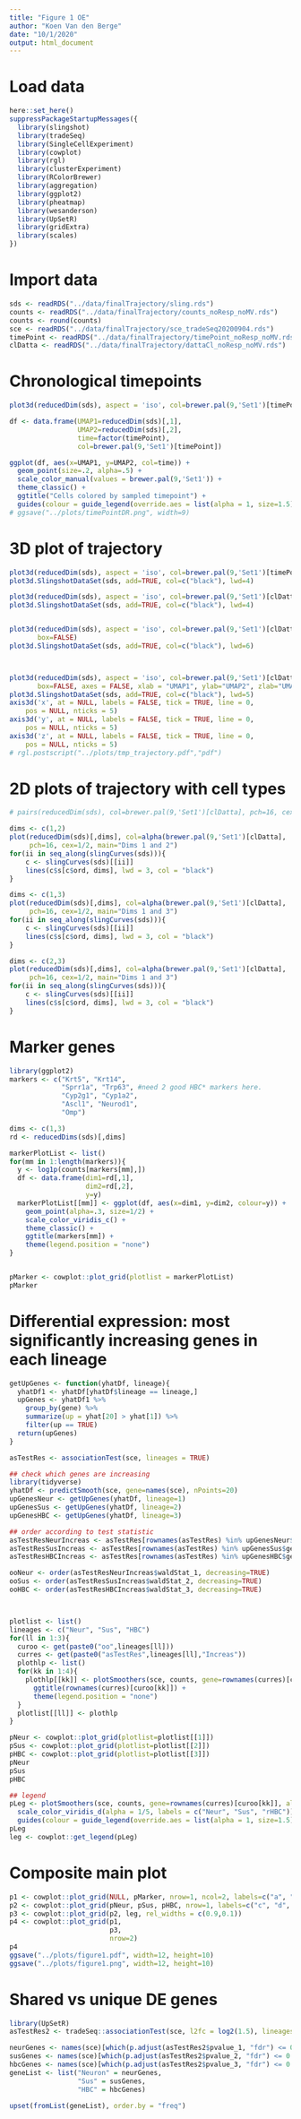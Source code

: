 ```yaml
---
title: "Figure 1 OE"
author: "Koen Van den Berge"
date: "10/1/2020"
output: html_document
---
```



# Load data

```r
here::set_here()
suppressPackageStartupMessages({
  library(slingshot)
  library(tradeSeq)
  library(SingleCellExperiment)
  library(cowplot)
  library(rgl)
  library(clusterExperiment)
  library(RColorBrewer)
  library(aggregation)
  library(ggplot2)
  library(pheatmap)
  library(wesanderson)
  library(UpSetR)
  library(gridExtra)
  library(scales)
})
```

# Import data

```r
sds <- readRDS("../data/finalTrajectory/sling.rds")
counts <- readRDS("../data/finalTrajectory/counts_noResp_noMV.rds")
counts <- round(counts)
sce <- readRDS("../data/finalTrajectory/sce_tradeSeq20200904.rds")
timePoint <- readRDS("../data/finalTrajectory/timePoint_noResp_noMV.rds")
clDatta <- readRDS("../data/finalTrajectory/dattaCl_noResp_noMV.rds")
```

# Chronological timepoints

```r
plot3d(reducedDim(sds), aspect = 'iso', col=brewer.pal(9,'Set1')[timePoint], alpha=.6)

df <- data.frame(UMAP1=reducedDim(sds)[,1],
                 UMAP2=reducedDim(sds)[,2],
                 time=factor(timePoint),
                 col=brewer.pal(9,'Set1')[timePoint])

ggplot(df, aes(x=UMAP1, y=UMAP2, col=time)) +
  geom_point(size=.2, alpha=.5) +
  scale_color_manual(values = brewer.pal(9,'Set1')) +
  theme_classic() +
  ggtitle("Cells colored by sampled timepoint") +
  guides(colour = guide_legend(override.aes = list(alpha = 1, size=1.5)))
# ggsave("../plots/timePointDR.png", width=9)

```



# 3D plot of trajectory

```r
plot3d(reducedDim(sds), aspect = 'iso', col=brewer.pal(9,'Set1')[timePoint], alpha=.6)
plot3d.SlingshotDataSet(sds, add=TRUE, col=c("black"), lwd=4)

plot3d(reducedDim(sds), aspect = 'iso', col=brewer.pal(9,'Set1')[clDatta], alpha=.6)
plot3d.SlingshotDataSet(sds, add=TRUE, col=c("black"), lwd=4)


plot3d(reducedDim(sds), aspect = 'iso', col=brewer.pal(9,'Set1')[clDatta], alpha=.3,
       box=FALSE)
plot3d.SlingshotDataSet(sds, add=TRUE, col=c("black"), lwd=6)



plot3d(reducedDim(sds), aspect = 'iso', col=brewer.pal(9,'Set1')[clDatta], alpha=.3,
       box=FALSE, axes = FALSE, xlab = "UMAP1", ylab="UMAP2", zlab="UMAP3")
plot3d.SlingshotDataSet(sds, add=TRUE, col=c("black"), lwd=5)
axis3d('x', at = NULL, labels = FALSE, tick = TRUE, line = 0, 
	pos = NULL, nticks = 5) 
axis3d('y', at = NULL, labels = FALSE, tick = TRUE, line = 0, 
	pos = NULL, nticks = 5) 
axis3d('z', at = NULL, labels = FALSE, tick = TRUE, line = 0, 
	pos = NULL, nticks = 5)
# rgl.postscript("../plots/tmp_trajectory.pdf","pdf")

```

# 2D plots of trajectory with cell types

```r
# pairs(reducedDim(sds), col=brewer.pal(9,'Set1')[clDatta], pch=16, cex=1/2)

dims <- c(1,2)
plot(reducedDim(sds)[,dims], col=alpha(brewer.pal(9,'Set1')[clDatta], .6), 
     pch=16, cex=1/2, main="Dims 1 and 2")
for(ii in seq_along(slingCurves(sds))){
    c <- slingCurves(sds)[[ii]]
    lines(c$s[c$ord, dims], lwd = 3, col = "black")
}

dims <- c(1,3)
plot(reducedDim(sds)[,dims], col=alpha(brewer.pal(9,'Set1')[clDatta], .6), 
     pch=16, cex=1/2, main="Dims 1 and 3")
for(ii in seq_along(slingCurves(sds))){
    c <- slingCurves(sds)[[ii]]
    lines(c$s[c$ord, dims], lwd = 3, col = "black")
}

dims <- c(2,3)
plot(reducedDim(sds)[,dims], col=alpha(brewer.pal(9,'Set1')[clDatta], .6), 
     pch=16, cex=1/2, main="Dims 1 and 3")
for(ii in seq_along(slingCurves(sds))){
    c <- slingCurves(sds)[[ii]]
    lines(c$s[c$ord, dims], lwd = 3, col = "black")
}
```

# Marker genes

```r
library(ggplot2)
markers <- c("Krt5", "Krt14",
             "Sprr1a", "Trp63", #need 2 good HBC* markers here.
             "Cyp2g1", "Cyp1a2",
             "Ascl1", "Neurod1",
             "Omp")

dims <- c(1,3)
rd <- reducedDims(sds)[,dims]

markerPlotList <- list()
for(mm in 1:length(markers)){
  y <- log1p(counts[markers[mm],])
  df <- data.frame(dim1=rd[,1],
                   dim2=rd[,2],
                   y=y)
  markerPlotList[[mm]] <- ggplot(df, aes(x=dim1, y=dim2, colour=y)) +
    geom_point(alpha=.3, size=1/2) +
    scale_color_viridis_c() +
    theme_classic() +
    ggtitle(markers[mm]) +
    theme(legend.position = "none")
}


pMarker <- cowplot::plot_grid(plotlist = markerPlotList)
pMarker
```

# Differential expression: most significantly increasing genes in each lineage

```r
getUpGenes <- function(yhatDf, lineage){
  yhatDf1 <- yhatDf[yhatDf$lineage == lineage,]
  upGenes <- yhatDf1 %>% 
    group_by(gene) %>%
    summarize(up = yhat[20] > yhat[1]) %>%
    filter(up == TRUE)
  return(upGenes)
}
```


```r
asTestRes <- associationTest(sce, lineages = TRUE)

## check which genes are increasing
library(tidyverse)
yhatDf <- predictSmooth(sce, gene=names(sce), nPoints=20)
upGenesNeur <- getUpGenes(yhatDf, lineage=1)
upGenesSus <- getUpGenes(yhatDf, lineage=2)
upGenesHBC <- getUpGenes(yhatDf, lineage=3)

## order according to test statistic
asTestResNeurIncreas <- asTestRes[rownames(asTestRes) %in% upGenesNeur$gene,]
asTestResSusIncreas <- asTestRes[rownames(asTestRes) %in% upGenesSus$gene,]
asTestResHBCIncreas <- asTestRes[rownames(asTestRes) %in% upGenesHBC$gene,]

ooNeur <- order(asTestResNeurIncreas$waldStat_1, decreasing=TRUE)
ooSus <- order(asTestResSusIncreas$waldStat_2, decreasing=TRUE)
ooHBC <- order(asTestResHBCIncreas$waldStat_3, decreasing=TRUE)



plotlist <- list()
lineages <- c("Neur", "Sus", "HBC")
for(ll in 1:3){
  curoo <- get(paste0("oo",lineages[ll]))
  curres <- get(paste0("asTestRes",lineages[ll],"Increas"))
  plothlp <- list()
  for(kk in 1:4){
    plothlp[[kk]] <- plotSmoothers(sce, counts, gene=rownames(curres)[curoo[kk]], alpha= 1/5, lwd=3/2) +
      ggtitle(rownames(curres)[curoo[kk]]) +
      theme(legend.position = "none")
  }
  plotlist[[ll]] <- plothlp
}

pNeur <- cowplot::plot_grid(plotlist=plotlist[[1]])
pSus <- cowplot::plot_grid(plotlist=plotlist[[2]])
pHBC <- cowplot::plot_grid(plotlist=plotlist[[3]])
pNeur
pSus
pHBC

## legend
pLeg <- plotSmoothers(sce, counts, gene=rownames(curres)[curoo[kk]], alpha= 1/5, lwd=3/2) +
  scale_color_viridis_d(alpha = 1/5, labels = c("Neur", "Sus", "rHBC")) +
  guides(colour = guide_legend(override.aes = list(alpha = 1, size=1.5)))
pLeg
leg <- cowplot::get_legend(pLeg)
```

# Composite main plot

```r
p1 <- cowplot::plot_grid(NULL, pMarker, nrow=1, ncol=2, labels=c("a", "b")) #empty space for pasting 3D trajectory
p2 <- cowplot::plot_grid(pNeur, pSus, pHBC, nrow=1, labels=c("c", "d", "e"))
p3 <- cowplot::plot_grid(p2, leg, rel_widths = c(0.9,0.1))
p4 <- cowplot::plot_grid(p1, 
                         p3,
                         nrow=2)
p4
ggsave("../plots/figure1.pdf", width=12, height=10)
ggsave("../plots/figure1.png", width=12, height=10)
```



# Shared vs unique DE genes

```r
library(UpSetR)
asTestRes2 <- tradeSeq::associationTest(sce, l2fc = log2(1.5), lineages = TRUE)

neurGenes <- names(sce)[which(p.adjust(asTestRes2$pvalue_1, "fdr") <= 0.05)]
susGenes <- names(sce)[which(p.adjust(asTestRes2$pvalue_2, "fdr") <= 0.05)]
hbcGenes <- names(sce)[which(p.adjust(asTestRes2$pvalue_3, "fdr") <= 0.05)]
geneList <- list("Neuron" = neurGenes,
                 "Sus" = susGenes,
                 "HBC" = hbcGenes)

upset(fromList(geneList), order.by = "freq")
```


